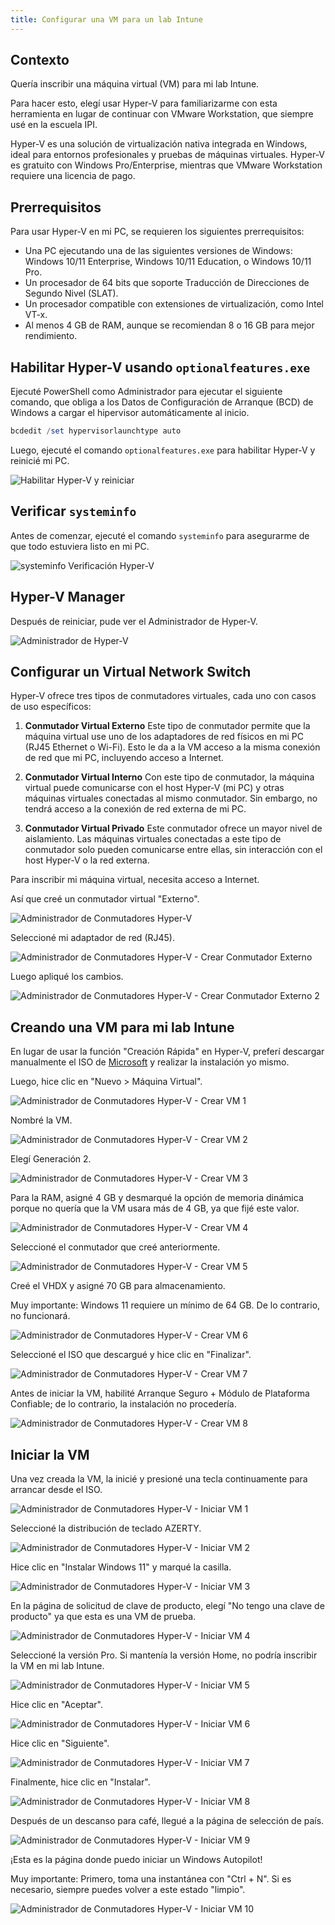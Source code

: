 ```yaml
---  
title: Configurar una VM para un lab Intune
---
```


## Contexto

Quería inscribir una máquina virtual (VM) para mi lab Intune.

Para hacer esto, elegí usar Hyper-V para familiarizarme con esta herramienta en lugar de continuar con VMware Workstation, que siempre usé en la escuela IPI.

<Callout title="Punto Clave">
Hyper-V es una solución de virtualización nativa integrada en Windows, ideal para entornos profesionales y pruebas de máquinas virtuales. Hyper-V es gratuito con Windows Pro/Enterprise, mientras que VMware Workstation requiere una licencia de pago.
</Callout>

## Prerrequisitos

Para usar Hyper-V en mi PC, se requieren los siguientes prerrequisitos:

- Una PC ejecutando una de las siguientes versiones de Windows: Windows 10/11 Enterprise, Windows 10/11 Education, o Windows 10/11 Pro.
- Un procesador de 64 bits que soporte Traducción de Direcciones de Segundo Nivel (SLAT).
- Un procesador compatible con extensiones de virtualización, como Intel VT-x.
- Al menos 4 GB de RAM, aunque se recomiendan 8 o 16 GB para mejor rendimiento.

## Habilitar Hyper-V usando `optionalfeatures.exe`

Ejecuté PowerShell como Administrador para ejecutar el siguiente comando, que obliga a los Datos de Configuración de Arranque (BCD) de Windows a cargar el hipervisor automáticamente al inicio.

```ps1
bcdedit /set hypervisorlaunchtype auto
```

Luego, ejecuté el comando `optionalfeatures.exe` para habilitar Hyper-V y reinicié mi PC.

![Habilitar Hyper-V y reiniciar](/images/intune/hyper-v/turn-on-hyper-v.png)

## Verificar `systeminfo`

Antes de comenzar, ejecuté el comando `systeminfo` para asegurarme de que todo estuviera listo en mi PC.

![systeminfo Verificación Hyper-V](/images/intune/hyper-v/systeminfo.png)

## Hyper-V Manager

Después de reiniciar, pude ver el Administrador de Hyper-V.

![Administrador de Hyper-V](/images/intune/hyper-v/hyper-v-manager.png)

## Configurar un Virtual Network Switch

Hyper-V ofrece tres tipos de conmutadores virtuales, cada uno con casos de uso específicos:

1. **Conmutador Virtual Externo**
   Este tipo de conmutador permite que la máquina virtual use uno de los adaptadores de red físicos en mi PC (RJ45 Ethernet o Wi-Fi). Esto le da a la VM acceso a la misma conexión de red que mi PC, incluyendo acceso a Internet.

2. **Conmutador Virtual Interno**
   Con este tipo de conmutador, la máquina virtual puede comunicarse con el host Hyper-V (mi PC) y otras máquinas virtuales conectadas al mismo conmutador. Sin embargo, no tendrá acceso a la conexión de red externa de mi PC.

3. **Conmutador Virtual Privado**
   Este conmutador ofrece un mayor nivel de aislamiento. Las máquinas virtuales conectadas a este tipo de conmutador solo pueden comunicarse entre ellas, sin interacción con el host Hyper-V o la red externa.

Para inscribir mi máquina virtual, necesita acceso a Internet.

Así que creé un conmutador virtual "Externo".

![Administrador de Conmutadores Hyper-V](/images/intune/hyper-v/hyper-v-switch-manager.png)

Seleccioné mi adaptador de red (RJ45).

![Administrador de Conmutadores Hyper-V - Crear Conmutador Externo](/images/intune/hyper-v/hyper-v-switch-ext.png)

Luego apliqué los cambios.

![Administrador de Conmutadores Hyper-V - Crear Conmutador Externo 2](/images/intune/hyper-v/hyper-v-switch-ext-apply.png)

## Creando una VM para mi lab Intune

En lugar de usar la función "Creación Rápida" en Hyper-V, preferí descargar manualmente el ISO de [Microsoft](https://www.microsoft.com/en-us/software-download/windows11) y realizar la instalación yo mismo.

Luego, hice clic en "Nuevo > Máquina Virtual".

![Administrador de Conmutadores Hyper-V - Crear VM 1](/images/intune/hyper-v/hyper-v-create-vm-1.png)

Nombré la VM.

![Administrador de Conmutadores Hyper-V - Crear VM 2](/images/intune/hyper-v/hyper-v-create-vm-2.png)

Elegí Generación 2.

![Administrador de Conmutadores Hyper-V - Crear VM 3](/images/intune/hyper-v/hyper-v-create-vm-3.png)

Para la RAM, asigné 4 GB y desmarqué la opción de memoria dinámica porque no quería que la VM usara más de 4 GB, ya que fijé este valor.

![Administrador de Conmutadores Hyper-V - Crear VM 4](/images/intune/hyper-v/hyper-v-create-vm-4.png)

Seleccioné el conmutador que creé anteriormente.

![Administrador de Conmutadores Hyper-V - Crear VM 5](/images/intune/hyper-v/hyper-v-create-vm-5.png)

Creé el VHDX y asigné 70 GB para almacenamiento.

<Callout type="warn">
Muy importante: Windows 11 requiere un mínimo de 64 GB. De lo contrario, no funcionará.
</Callout>

![Administrador de Conmutadores Hyper-V - Crear VM 6](/images/intune/hyper-v/hyper-v-create-vm-6.png)

Seleccioné el ISO que descargué y hice clic en "Finalizar".

![Administrador de Conmutadores Hyper-V - Crear VM 7](/images/intune/hyper-v/hyper-v-create-vm-7.png)

Antes de iniciar la VM, habilité Arranque Seguro + Módulo de Plataforma Confiable; de lo contrario, la instalación no procedería.

![Administrador de Conmutadores Hyper-V - Crear VM 8](/images/intune/hyper-v/hyper-v-create-vm-8.png)

## Iniciar la VM

Una vez creada la VM, la inicié y presioné una tecla continuamente para arrancar desde el ISO.

![Administrador de Conmutadores Hyper-V - Iniciar VM 1](/images/intune/hyper-v/hyper-v-start-vm-1v2.png)

Seleccioné la distribución de teclado AZERTY.

![Administrador de Conmutadores Hyper-V - Iniciar VM 2](/images/intune/hyper-v/hyper-v-start-vm-2.png)

Hice clic en "Instalar Windows 11" y marqué la casilla.

![Administrador de Conmutadores Hyper-V - Iniciar VM 3](/images/intune/hyper-v/hyper-v-start-vm-3.png)

En la página de solicitud de clave de producto, elegí "No tengo una clave de producto" ya que esta es una VM de prueba.

![Administrador de Conmutadores Hyper-V - Iniciar VM 4](/images/intune/hyper-v/hyper-v-start-vm-4.png)

Seleccioné la versión Pro. Si mantenía la versión Home, no podría inscribir la VM en mi lab Intune.

![Administrador de Conmutadores Hyper-V - Iniciar VM 5](/images/intune/hyper-v/hyper-v-start-vm-5.png)

Hice clic en "Aceptar".

![Administrador de Conmutadores Hyper-V - Iniciar VM 6](/images/intune/hyper-v/hyper-v-start-vm-6.png)

Hice clic en "Siguiente".

![Administrador de Conmutadores Hyper-V - Iniciar VM 7](/images/intune/hyper-v/hyper-v-start-vm-7.png)

Finalmente, hice clic en "Instalar".

![Administrador de Conmutadores Hyper-V - Iniciar VM 8](/images/intune/hyper-v/hyper-v-start-vm-8.png)

Después de un descanso para café, llegué a la página de selección de país.

![Administrador de Conmutadores Hyper-V - Iniciar VM 9](/images/intune/hyper-v/hyper-v-start-vm-9.png)

¡Esta es la página donde puedo iniciar un Windows Autopilot!

<Callout type="warn">
Muy importante: Primero, toma una instantánea con "Ctrl + N". Si es necesario, siempre puedes volver a este estado "limpio".
</Callout>

![Administrador de Conmutadores Hyper-V - Iniciar VM 10](/images/intune/hyper-v/hyper-v-start-vm-10.png)